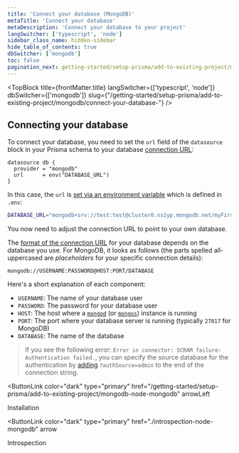 ```yaml
---
title: 'Connect your database (MongoDB)'
metaTitle: 'Connect your database'
metaDescription: 'Connect your database to your project'
langSwitcher: ['typescript', 'node']
sidebar_class_name: hidden-sidebar
hide_table_of_contents: true
dbSwitcher: ['mongodb']
toc: false
pagination_next: getting-started/setup-prisma/add-to-existing-project/mongodb/introspection-node-mongodb
---
```


<TopBlock
  title={frontMatter.title}
  langSwitcher={['typescript', 'node']}
  dbSwitcher={['mongodb']}
  slug={"/getting-started/setup-prisma/add-to-existing-project/mongodb/connect-your-database-"}
 />

## Connecting your database

To connect your database, you need to set the `url` field of the `datasource` block in your Prisma schema to your database [connection URL](/orm/reference/connection-urls):

```prisma file=prisma/schema.prisma
datasource db {
  provider = "mongodb"
  url      = env("DATABASE_URL")
}
```

In this case, the `url` is [set via an environment variable](/orm/more/development-environment/environment-variables) which is defined in `.env`:

```bash file=.env
DATABASE_URL="mongodb+srv://test:test@cluster0.ns1yp.mongodb.net/myFirstDatabase"
```

You now need to adjust the connection URL to point to your own database.

The [format of the connection URL](/orm/reference/connection-urls) for your database depends on the database you use. For MongoDB, it looks as follows (the parts spelled all-uppercased are _placeholders_ for your specific connection details):

```no-lines
mongodb://USERNAME:PASSWORD@HOST:PORT/DATABASE
```

Here's a short explanation of each component:

- `USERNAME`: The name of your database user
- `PASSWORD`: The password for your database user
- `HOST`: The host where a [`mongod`](https://docs.mongodb.com/manual/reference/program/mongod/#mongodb-binary-bin.mongod) (or [`mongos`](https://docs.mongodb.com/manual/reference/program/mongos/#mongodb-binary-bin.mongos)) instance is running
- `PORT`: The port where your database server is running (typically `27017` for MongoDB)
- `DATABASE`: The name of the database

> If you see the following error: `Error in connector: SCRAM failure: Authentication failed.`, you can specify the source database for the authentication by [adding](https://github.com/prisma/prisma/discussions/9994#discussioncomment-1562283) `?authSource=admin` to the end of the connection string.

<NavigationLinksContainer>

<ButtonLink
  color="dark"
  type="primary"
  href="/getting-started/setup-prisma/add-to-existing-project/mongodb-node-mongodb"
  arrowLeft
>
  Installation
</ButtonLink>

<ButtonLink
  color="dark"
  type="primary"
  href="./introspection-node-mongodb"
  arrow
>
  Introspection
</ButtonLink>

</NavigationLinksContainer>
